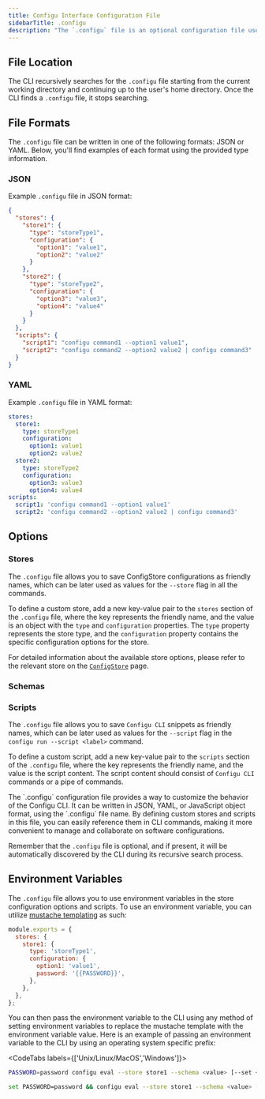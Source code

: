```yaml
---
title: Configu Interface Configuration File
sidebarTitle: .configu
description: "The `.configu` file is an optional configuration file used by the `Configu CLI` to customize its behavior. The file should be named `.configu` regardless of the format used: JSON or YAML."
---
```



## File Location

The CLI recursively searches for the `.configu` file starting from the current working directory and continuing up to the user's home directory. Once the CLI finds a `.configu` file, it stops searching.

## File Formats

The `.configu` file can be written in one of the following formats: JSON or YAML. Below, you'll find examples of each format using the provided type information.

### JSON

Example `.configu` file in JSON format:

```json
{
  "stores": {
    "store1": {
      "type": "storeType1",
      "configuration": {
        "option1": "value1",
        "option2": "value2"
      }
    },
    "store2": {
      "type": "storeType2",
      "configuration": {
        "option3": "value3",
        "option4": "value4"
      }
    }
  },
  "scripts": {
    "script1": "configu command1 --option1 value1",
    "script2": "configu command2 --option2 value2 | configu command3"
  }
}
```

### YAML

Example `.configu` file in YAML format:

```yaml
stores:
  store1:
    type: storeType1
    configuration:
      option1: value1
      option2: value2
  store2:
    type: storeType2
    configuration:
      option3: value3
      option4: value4
scripts:
  script1: 'configu command1 --option1 value1'
  script2: 'configu command2 --option2 value2 | configu command3'
```

## Options

### Stores

The `.configu` file allows you to save ConfigStore configurations as friendly names, which can be later used as values for the `--store` flag in all the commands.

To define a custom store, add a new key-value pair to the `stores` section of the `.configu` file, where the key represents the friendly name, and the value is an object with the `type` and `configuration` properties. The `type` property represents the store type, and the `configuration` property contains the specific configuration options for the store.

For detailed information about the available store options, please refer to the relevant store on the [`ConfigStore`](/config-store) page.

### Schemas

<TBD />

### Scripts

The `.configu` file allows you to save `Configu CLI` snippets as friendly names, which can be later used as values for the `--script` flag in the `configu run --script <label>` command.

To define a custom script, add a new key-value pair to the `scripts` section of the `.configu` file, where the key represents the friendly name, and the value is the script content. The script content should consist of `Configu CLI` commands or a pipe of commands.

<Info>
The `.configu` configuration file provides a way to customize the behavior of the Configu CLI. It can be written in JSON, YAML, or JavaScript object format, using the `.configu` file name. By defining custom stores and scripts in this file, you can easily reference them in CLI commands, making it more convenient to manage and collaborate on software configurations.

Remember that the `.configu` file is optional, and if present, it will be automatically discovered by the CLI during its recursive search process.
</Info>

## Environment Variables

The `.configu` file allows you to use environment variables in the store configuration options and scripts. To use an environment variable, you can utilize [mustache templating](https://mustache.github.io/) as such:

```javascript
module.exports = {
  stores: {
    store1: {
      type: 'storeType1',
      configuration: {
        option1: 'value1',
        password: '{{PASSWORD}}',
      },
    },
  },
};
```

You can then pass the environment variable to the CLI using any method of setting environment variables to replace the mustache template with the environment variable value. Here is an example of passing an environment variable to the CLI by using an operating system specific prefix:

<CodeTabs labels={['Unix/Linux/MacOS','Windows']}>
```bash
PASSWORD=password configu eval --store store1 --schema <value> [--set <value>] [-c <value>]
```
```bash
set PASSWORD=password && configu eval --store store1 --schema <value> [--set <value>] [-c <value>]
```
</CodeTabs>
